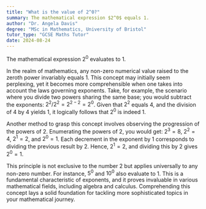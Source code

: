 ```yaml
---
title: "What is the value of 2^0?"
summary: The mathematical expression $2^0$ equals 1.
author: "Dr. Angela Davis"
degree: "MSc in Mathematics, University of Bristol"
tutor_type: "GCSE Maths Tutor"
date: 2024-08-24
---
```


The mathematical expression $2^0$ evaluates to 1.

In the realm of mathematics, any non-zero numerical value raised to the zeroth power invariably equals 1. This concept may initially seem perplexing, yet it becomes more comprehensible when one takes into account the laws governing exponents. Take, for example, the scenario where you divide two powers sharing the same base; you would subtract the exponents: $2^2 / 2^2 = 2^{2-2} = 2^0$. Given that $2^2$ equals 4, and the division of 4 by 4 yields 1, it logically follows that $2^0$ is indeed 1.

Another method to grasp this concept involves observing the progression of the powers of 2. Enumerating the powers of 2, you would get: $2^3 = 8$, $2^2 = 4$, $2^1 = 2$, and $2^0 = 1$. Each decrement in the exponent by 1 corresponds to dividing the previous result by 2. Hence, $2^1 = 2$, and dividing this by 2 gives $2^0 = 1$.

This principle is not exclusive to the number 2 but applies universally to any non-zero number. For instance, $5^0$ and $10^0$ also evaluate to 1. This is a fundamental characteristic of exponents, and it proves invaluable in various mathematical fields, including algebra and calculus. Comprehending this concept lays a solid foundation for tackling more sophisticated topics in your mathematical journey.
    